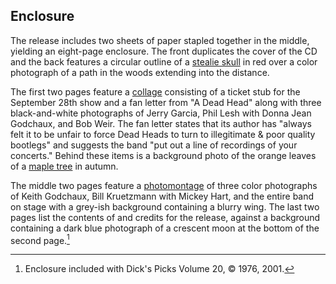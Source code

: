 
==Enclosure==

The release includes two sheets of paper stapled together in the middle, yielding an eight-page enclosure. The front duplicates the cover of the CD and the back features a circular outline of a [[Steal Your Face|stealie skull]] in red over a color photograph of a path in the woods extending into the distance.

The first two pages feature a [[collage]] consisting of a ticket stub for the September 28th show and a fan letter from "A Dead Head" along with three black-and-white photographs of Jerry Garcia, Phil Lesh with Donna Jean Godchaux, and Bob Weir.  The fan letter states that its author has "always felt it to be unfair to force Dead Heads to turn to illegitimate & poor quality bootlegs" and suggests the band "put out a line of recordings of your concerts." Behind these items is a background photo of the orange leaves of a [[maple tree]] in autumn.

The middle two pages feature a [[photomontage]] of three color photographs of Keith Godchaux, Bill Kruetzmann with Mickey Hart, and the entire band on stage with a grey-ish background containing a blurry wing.  The last two pages list the contents of and credits for the release, against a background containing a dark blue photograph of a crescent moon at the bottom of the second page.<ref>Enclosure included with Dick's Picks Volume 20, &copy; 1976, 2001.</ref>


